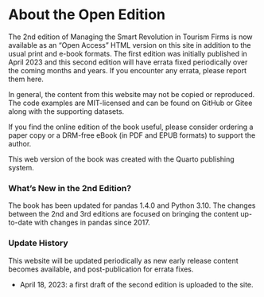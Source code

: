 # About the Open Edition {.unnumbered}

The 2nd edition of Managing the Smart Revolution in Tourism Firms is now available as an "Open Access" HTML version on this site in addition to the usual print and e-book formats. The first edition was initially published in April 2023 and this second edition will have errata fixed periodically over the coming months and years. If you encounter any errata, please report them here.

In general, the content from this website may not be copied or reproduced. The code examples are MIT-licensed and can be found on GitHub or Gitee along with the supporting datasets.

If you find the online edition of the book useful, please consider ordering a paper copy or a DRM-free eBook (in PDF and EPUB formats) to support the author.

This web version of the book was created with the Quarto publishing system.

### What's New in the 2nd Edition? {.unnumbered}

The book has been updated for pandas 1.4.0 and Python 3.10. The changes between the 2nd and 3rd editions are focused on bringing the content up-to-date with changes in pandas since 2017.

### Update History {.unnumbered}

This website will be updated periodically as new early release content becomes available, and post-publication for errata fixes.

-   April 18, 2023: a first draft of the second edition is uploaded to the site.
